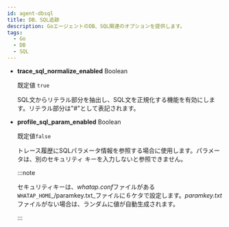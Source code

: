 ```yaml
---
id: agent-dbsql
title: DB、SQL追跡
description: GoエージェントのDB、SQL関連のオプションを提供します。
tags:
  - Go
  - DB
  - SQL
---
```


- **trace_sql_normalize_enabled** <span class='type'>Boolean</span>

  既定値 `true`

  SQL文からリテラル部分を抽出し、SQL文を正規化する機能を有効にします。リテラル部分は"#"として表記されます。

- **profile_sql_param_enabled** <span class='type'>Boolean</span><ScrollToLink anchor='profile-sql-param' />

  既定値`false`

  トレース履歴にSQLパラメータ情報を参照する場合に使用します。パラメータは、別のセキュリティ キーを入力しないと参照できません。

  :::note

  セキュリティキーは、*whatap.conf*ファイルがある`WHATAP_HOME`_/paramkey.txt_ファイルに６ケタで設定します。*paramkey.txt*ファイルがない場合は、ランダムに値が自動生成されます。

  :::
